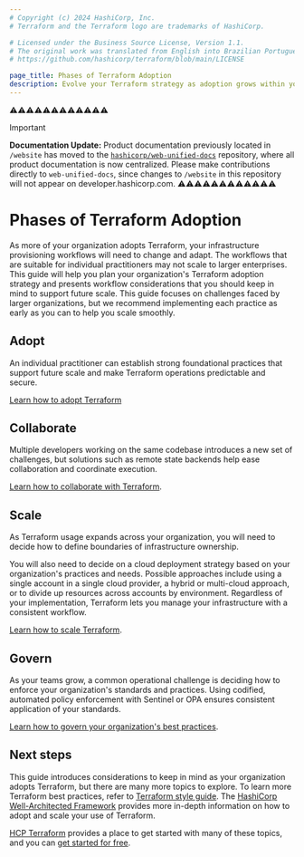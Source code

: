 ```yaml
---
# Copyright (c) 2024 HashiCorp, Inc.
# Terraform and the Terraform logo are trademarks of HashiCorp.

# Licensed under the Business Source License, Version 1.1.
# The original work was translated from English into Brazilian Portuguese.
# https://github.com/hashicorp/terraform/blob/main/LICENSE

page_title: Phases of Terraform Adoption
description: Evolve your Terraform strategy as adoption grows within your organization
---
```


⚠️⚠️⚠️⚠️⚠️⚠️⚠️⚠️⚠️⚠️⚠️⚠️
> [!IMPORTANT]
> **Documentation Update:** Product documentation previously located in `/website` has moved to the [`hashicorp/web-unified-docs`](https://github.com/hashicorp/web-unified-docs) repository, where all product documentation is now centralized. Please make contributions directly to `web-unified-docs`, since changes to `/website` in this repository will not appear on developer.hashicorp.com.
⚠️⚠️⚠️⚠️⚠️⚠️⚠️⚠️⚠️⚠️⚠️⚠️


# Phases of Terraform Adoption

As more of your organization adopts Terraform, your infrastructure provisioning workflows will need to change and adapt. The workflows that are suitable for individual practitioners may not scale to larger enterprises. This guide will help you plan your organization's Terraform adoption strategy and presents workflow considerations that you should keep in mind to support future scale. This guide focuses on challenges faced by larger organizations, but we recommend implementing each practice as early as you can to help you scale smoothly.

## Adopt

An individual practitioner can establish strong foundational practices that support future scale and make Terraform operations predictable and secure.

[Learn how to adopt Terraform](/terraform/intro/phases/adopt)

## Collaborate

Multiple developers working on the same codebase introduces a new set of challenges, but solutions such as remote state backends help ease collaboration and coordinate execution.

[Learn how to collaborate with Terraform](/terraform/intro/phases/collaborate).

## Scale

As Terraform usage expands across your organization, you will need to decide how to define boundaries of infrastructure ownership.

You will also need to decide on a cloud deployment strategy based on your organization's practices and needs. Possible approaches include using a single account in a single cloud provider, a hybrid or multi-cloud approach, or to divide up resources across accounts by environment.  Regardless of your implementation, Terraform lets you manage your infrastructure with a consistent workflow.

[Learn how to scale Terraform](/terraform/intro/phases/scale).

## Govern

As your teams grow, a common operational challenge is deciding how to enforce your organization's standards and practices. Using codified, automated policy enforcement with Sentinel or OPA ensures consistent application of your standards.

[Learn how to govern your organization's best practices](/terraform/intro/phases/govern).

## Next steps

This guide introduces considerations to keep in mind as your organization adopts Terraform, but there are many more topics to explore. To learn more Terraform best practices, refer to [Terraform style guide](/terraform/language/style). The [HashiCorp Well-Architected Framework](/well-architected-framework) provides more in-depth information on how to adopt and scale your use of Terraform.

[HCP Terraform](/terraform/tutorials/cloud-get-started) provides a place to get started with many of these topics, and you can [get started for free](https://app.terraform.io/public/signup/account).
